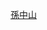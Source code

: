 {{Userbox
  |border-c = #CC0000
  |border-s = 5
  |id-c     = #CC0000
  |id-s     = 25
  |id-fc    = #CC0000
  |info-c   = #78C0FF
  |info-s   = 11
  |info-fc  = #ffffff
  |id       = [[File:Sunzhongshan 2.JPG|60px]]
  |info     = {{center|這个用戶永远怀念<br>[[孫文|'''國父　孫中山''']]}}
}}
[[Category:怀念孙中山的维基人|{{PAGENAME}}]]
<noinclude>
[[Category:政治用戶框模板|孫中山]]
</noinclude>